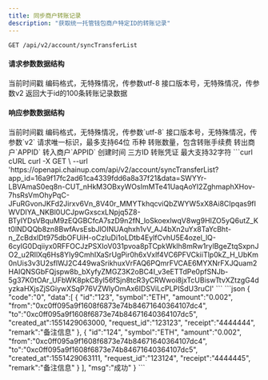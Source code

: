 ---
title: 同步商户转账记录
description: "获取统一托管钱包商户特定ID的转账记录"
---

`GET /api/v2/account/syncTransferList`

#### 请求参数数据结构
<ParamField query="time" type="long" required>
    当前时间戳
</ParamField>
<ParamField query="charset" type="string" required>
    编码格式，无特殊情况，传参数utf-8
</ParamField>
<ParamField query="version" type="string" required>
    接口版本号，无特殊情况，传参数v2
</ParamField>

<ParamField query="max_id" type="string" required>
    返回大于id的100条转账记录数据
</ParamField>


#### 响应参数数据结构
<ResponseField type="object[ ]">
    <Expandable title="object">
        <ResponseField name="time" type="long">当前时间戳</ResponseField>
        <ResponseField name="charset" type="string">编码格式，无特殊情况，传参数`utf-8`</ResponseField>
        <ResponseField name="version" type="string">接口版本号，无特殊情况，传参数`v2`</ResponseField>
        <ResponseField name="id" type="string">请求唯一标识，最多支持64位</ResponseField>
        <ResponseField name="symbol" type="string">币种</ResponseField>
        <ResponseField name="amount" type="string">转账数量，包含转账手续费</ResponseField>
        <ResponseField name="from" type="string">转出商户`APPID`</ResponseField>
        <ResponseField name="to" type="string">转入商户`APPID`</ResponseField>
        <ResponseField name="created_at" type="long">创建时间</ResponseField>
        <ResponseField name="request_id" type="string">三方ID</ResponseField>
        <ResponseField name="receipt" type="string">转账凭证</ResponseField>
        <ResponseField name="remark" type="string">最大支持32字符</ResponseField>
    </Expandable>
</ResponseField>



<RequestExample>
  ```curl cURL
  curl -X GET \
  --url 'https://openapi.chainup.com/api/v2/account/syncTransferList?app_id=16a9f17fc2ad61ca4339fdd6a8a37f21&data=SWYYr-LBVAmaS0eq8n-CUT_nHkM3OBxyWOsImMTe41UaqAoYI2ZghmaphXHov-7hsRsVmOhyPqC-JFuRGvonJKFd2Jirxv6Vn_8V40r_MMYTkhqcviQbZWYW5xX8Ai8CIpqas9fIWVDIYA_NKBl0UCJpwGxscxLNpjq5Z8-BTyIYDsVBquM9zEQGBCfcA7szD9n2fN_loSkoexlwqV8wg9HIZO5yQ6utZ_Kt0lNDQQb8zn8BwfAvsEsbJlOINUAqhxh1vV_AJ4bXn2uYx8TaYcBht-n_ZcBdxIDt975dbOFUiH-oCzIuDi1oLDtb4EylfCvhU5E4ozel_lQ-6cyIG0Dqiiyx0RFFOCJzPSXIoV031pvoa8pTCpkWklh8mRw1rylBgeZtqSxpnJO2_u2RIlXq6Hs8Yly9CmhIXaSrUgPir0h6xVxlf4VC6PFVCkiiTlp0kZ_H_UbKm0nUis3v3U2sflWJ2C449waSrikhuxVrFAQ6PQmrFVCAE6MYXNrFXJQuam2HAIQNSGbFQjspw8b_bXyfyZMGZ3K2oBC4I_v3eETTdPe0pfSNJb-5g37K0tOAr_UFbWK8pkC8yl56fSjn8tcR3yCRWwoi8jxTcUBiswTtvXZtzgG4dyzkaHXjsZjSGiywXSqP76VZWlyOmAx6IDSViLcPLPISdU3ruCI'
  ```
</RequestExample>



<ResponseExample>
```json
{
    "code":"0",
    "data":[
        {
            "id":"123",
            "symbol":"ETH",
            "amount":"0.002",
            "from":"0xc0ff095a9f1608f6873e74b84671640364107dc4",
            "to":"0xc0ff095a9f1608f6873e74b84671640364107dc5",
            "created_at":1551429063000,
            "request_id":"123123",
            "receipt":"4444444",
            "remark":"备注信息"
        },
        {
            "id":"124",
            "symbol":"ETH",
            "amount":"0.002",
            "from":"0xc0ff095a9f1608f6873e74b84671640364107dc4",
            "to":"0xc0ff095a9f1608f6873e74b84671640364107dc5",
            "created_at":1551429063111,
            "request_id":"123124",
            "receipt":"4444445",
            "remark":"备注信息"
        }
    ],
    "msg":"成功"
}
```
</ResponseExample>